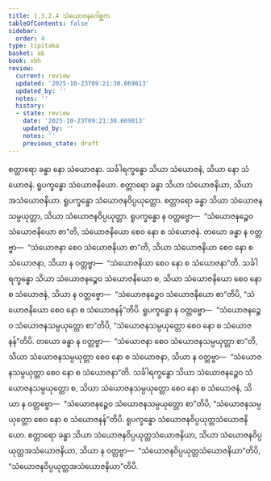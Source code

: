 ```yaml
---
title: 1.3.2.4 သံယောဇနဂေါစ္ဆက
tableOfContents: false
sidebar:
  order: 4
type: tipitaka
basket: ab
book: vbh
review:
  current: review
  updated: '2025-10-23T09:21:30.669813'
  updated_by: ''
  notes: ''
  history:
  - state: review
    date: '2025-10-23T09:21:30.669813'
    updated_by: ''
    notes: ''
    previous_state: draft
---
```



<ReviewStatus review={frontmatter.review} showDetails={true} />

<HypothesisAnnotation frontmatter={frontmatter} />

<DynamicBreadcrumb />

<Paragraph number="526" book="vbh">
စတ္တာရော ခန္ဓာ နော သံယောဇနာ. သင်္ခါရက္ခန္ဓော သိယာ သံယောဇနံ, သိယာ နော သံယောဇနံ. ရူပက္ခန္ဓော သံယောဇနိယော. စတ္တာရော ခန္ဓာ သိယာ သံယောဇနိယာ, သိယာ အသံယောဇနိယာ. ရူပက္ခန္ဓော သံယောဇနဝိပ္ပယုတ္တော. စတ္တာရော ခန္ဓာ သိယာ သံယောဇနသမ္ပယုတ္တာ, သိယာ သံယောဇနဝိပ္ပယုတ္တာ. ရူပက္ခန္ဓော န ဝတ္တဗ္ဗော—  “သံယောဇနဉ္စေဝ သံယောဇနိယော စာ”တိ, သံယောဇနိယော စေဝ နော စ သံယောဇနံ. တယော ခန္ဓာ န ဝတ္တဗ္ဗာ—  “သံယောဇနာ စေဝ သံယောဇနိယာ စာ”တိ, သိယာ သံယောဇနိယာ စေဝ နော စ သံယောဇနာ, သိယာ န ဝတ္တဗ္ဗာ—  “သံယောဇနိယာ စေဝ နော စ သံယောဇနာ”တိ. သင်္ခါရက္ခန္ဓော သိယာ သံယောဇနဉ္စေဝ သံယောဇနိယော စ, သိယာ သံယောဇနိယော စေဝ နော စ သံယောဇနံ, သိယာ န ဝတ္တဗ္ဗော—  “သံယောဇနဉ္စေဝ သံယောဇနိယော စာ”တိပိ, “သံယောဇနိယော စေဝ နော စ သံယောဇနန်”တိပိ. ရူပက္ခန္ဓော န ဝတ္တဗ္ဗော—  “သံယောဇနဉ္စေဝ သံယောဇနသမ္ပယုတ္တော စာ”တိပိ, “သံယောဇနသမ္ပယုတ္တော စေဝ နော စ သံယောဇနန်”တိပိ. တယော ခန္ဓာ န ဝတ္တဗ္ဗာ—  “သံယောဇနာ စေဝ သံယောဇနသမ္ပယုတ္တာ စာ”တိ, သိယာ သံယောဇနသမ္ပယုတ္တာ စေဝ နော စ သံယောဇနာ, သိယာ န ဝတ္တဗ္ဗာ—  “သံယောဇနသမ္ပယုတ္တာ စေဝ နော စ သံယောဇနာ”တိ. သင်္ခါရက္ခန္ဓော သိယာ သံယောဇနဉ္စေဝ သံယောဇနသမ္ပယုတ္တော စ, သိယာ သံယောဇနသမ္ပယုတ္တော စေဝ နော စ သံယောဇနံ, သိယာ န ဝတ္တဗ္ဗော—  “သံယောဇနဉ္စေဝ သံယောဇနသမ္ပယုတ္တော စာ”တိပိ, “သံယောဇနသမ္ပယုတ္တော စေဝ နော စ သံယောဇနန်”တိပိ. ရူပက္ခန္ဓော သံယောဇနဝိပ္ပယုတ္တသံယောဇနိယော. စတ္တာရော ခန္ဓာ သိယာ သံယောဇနဝိပ္ပယုတ္တသံယောဇနိယာ, သိယာ သံယောဇနဝိပ္ပယုတ္တအသံယောဇနိယာ, သိယာ န ဝတ္တဗ္ဗာ—  “သံယောဇနဝိပ္ပယုတ္တသံယောဇနိယာ”တိပိ, “သံယောဇနဝိပ္ပယုတ္တအသံယောဇနိယာ”တိပိ.
</Paragraph>